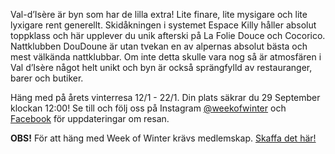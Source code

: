 Val-d’Isère är byn som har de lilla extra! Lite finare, lite mysigare och lite lyxigare rent generellt. 
Skidåkningen i systemet Espace Killy håller absolut toppklass och här upplever du unik afterski på 
La Folie Douce och Cocorico. Nattklubben DouDoune är utan tvekan en av alpernas absolut bästa och 
mest välkända nattklubbar. Om inte detta skulle vara nog så är atmosfären i Val d’Isère något helt 
unikt och byn är också sprängfylld av restauranger, barer och butiker. 

Häng med på årets vinterresa 12/1 - 22/1. Din plats säkrar du 29 September klockan 12:00! Se till och följ oss på 
Instagram [@weekofwinter](https://www.instagram.com/weekofwinter/) och [Facebook](https://fb.me/e/6kZHPMpHk) 
för uppdateringar om resan.

**OBS!** För att häng med Week of Winter krävs medlemskap. [Skaffa det här!](https://shorturl.at/sBH13)